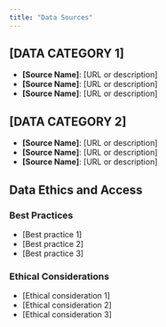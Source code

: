 ```yaml
---
title: "Data Sources"
---
```


<!-- ADD: Relevant data sources for your course -->

## [DATA CATEGORY 1]
- **[Source Name]**: [URL or description]
- **[Source Name]**: [URL or description]
- **[Source Name]**: [URL or description]

## [DATA CATEGORY 2]
- **[Source Name]**: [URL or description]
- **[Source Name]**: [URL or description]
- **[Source Name]**: [URL or description]

## Data Ethics and Access

<!-- ADD: Guidelines for ethical data use -->

### Best Practices
- [Best practice 1]
- [Best practice 2]
- [Best practice 3]

### Ethical Considerations
- [Ethical consideration 1]
- [Ethical consideration 2]
- [Ethical consideration 3]

